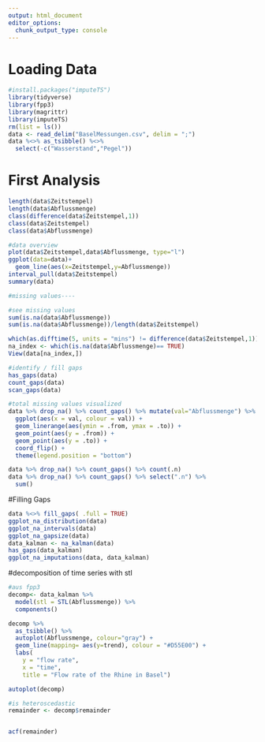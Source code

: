 ```yaml
---
output: html_document
editor_options: 
  chunk_output_type: console
---
```

# Loading Data
```r
#install.packages("imputeTS")
library(tidyverse)
library(fpp3)
library(magrittr)
library(imputeTS)
rm(list = ls())
data <- read_delim("BaselMessungen.csv", delim = ";")
data %<>% as_tsibble() %<>% 
  select(-c("Wasserstand","Pegel"))
```

# First Analysis
```r
length(data$Zeitstempel)
length(data$Abflussmenge)
class(difference(data$Zeitstempel,1))
class(data$Zeitstempel)
class(data$Abflussmenge)

#data overview
plot(data$Zeitstempel,data$Abflussmenge, type="l")
ggplot(data=data)+
  geom_line(aes(x=Zeitstempel,y=Abflussmenge))
interval_pull(data$Zeitstempel)
summary(data)

#missing values----

#see missing values
sum(is.na(data$Abflussmenge))
sum(is.na(data$Abflussmenge))/length(data$Zeitstempel)

which(as.difftime(5, units = "mins") != difference(data$Zeitstempel,1))
na_index <- which(is.na(data$Abflussmenge)== TRUE)
View(data[na_index,])

#identify / fill gaps
has_gaps(data)
count_gaps(data)
scan_gaps(data)

#total missing values visualized
data %>% drop_na() %>% count_gaps() %>% mutate(val="Abflussmenge") %>%
  ggplot(aes(x = val, colour = val)) +
  geom_linerange(aes(ymin = .from, ymax = .to)) +
  geom_point(aes(y = .from)) +
  geom_point(aes(y = .to)) +
  coord_flip() +
  theme(legend.position = "bottom")

data %>% drop_na() %>% count_gaps() %>% count(.n)
data %>% drop_na() %>% count_gaps() %>% select(".n") %>% 
  sum()

```
#Filling Gaps
```r

data %<>% fill_gaps( .full = TRUE)
ggplot_na_distribution(data)
ggplot_na_intervals(data)
ggplot_na_gapsize(data)
data_kalman <- na_kalman(data)
has_gaps(data_kalman)
ggplot_na_imputations(data, data_kalman)

```
#decomposition of time series with stl
```r
#aus fpp3
decomp<- data_kalman %>%
  model(stl = STL(Abflussmenge)) %>%
  components() 

decomp %>%
  as_tsibble() %>%
  autoplot(Abflussmenge, colour="gray") +
  geom_line(mapping= aes(y=trend), colour = "#D55E00") +
  labs(
    y = "flow rate",
    x = "time",
    title = "Flow rate of the Rhine in Basel")

autoplot(decomp)

#is heteroscedastic
remainder <- decomp$remainder


acf(remainder)
```

